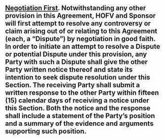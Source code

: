 ## [Negotiation First]{.underline}. Notwithstanding any other provision in this Agreement, HOFV and Sponsor will first attempt to resolve any controversy or claim arising out of or relating to this Agreement (each, a "Dispute") by negotiation in good faith. In order to initiate an attempt to resolve a Dispute or potential Dispute under this provision, any Party with such a Dispute shall give the other Party written notice thereof and state its intention to seek dispute resolution under this Section. The receiving Party shall submit a written response to the other Party within fifteen (15) calendar days of receiving a notice under this Section. Both the notice and the response shall include a statement of the Party's position and a summary of the evidence and arguments supporting such position. {#dispute-resolution:negotiation-first}
